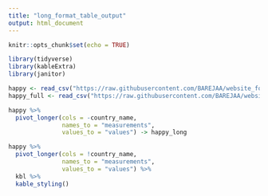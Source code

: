 ```yaml
---
title: "long_format_table_output"
output: html_document
---
```


```r
knitr::opts_chunk$set(echo = TRUE)

library(tidyverse)
library(kableExtra)
library(janitor)

happy <- read_csv("https://raw.githubusercontent.com/BAREJAA/website_for_john/master/datasets/happy_small.csv")
happy_full <- read_csv("https://raw.githubusercontent.com/BAREJAA/website_for_john/master/datasets/world-happiness-report-2021.csv") %>% clean_names() %>% rename(region = regional_indicator)

happy %>% 
  pivot_longer(cols = -country_name,
               names_to = "measurements",
               values_to = "values") -> happy_long
```

```r
happy %>% 
  pivot_longer(cols = !country_name,
               names_to = "measurements",
               values_to = "values") %>% 
  kbl %>% 
  kable_styling()
```

